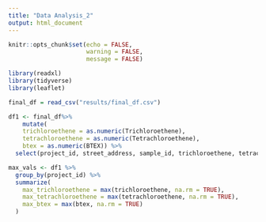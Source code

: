 ```yaml
---
title: "Data Analysis_2"
output: html_document
---
```


```r
knitr::opts_chunk$set(echo = FALSE,
                      warning = FALSE,
                      message = FALSE)
```


```r
library(readxl)
library(tidyverse)
library(leaflet)
```

```r
final_df = read_csv("results/final_df.csv") 

df1 <- final_df%>% 
    mutate(
    trichloroethene = as.numeric(Trichloroethene),
    tetrachloroethene = as.numeric(Tetrachloroethene),
    btex = as.numeric(BTEX)) %>% 
  select(project_id, street_address, sample_id, trichloroethene, tetrachloroethene, btex)
```


```r
max_vals <- df1 %>% 
  group_by(project_id) %>% 
  summarize(
    max_trichloroethene = max(trichloroethene, na.rm = TRUE),
    max_tetrachloroethene = max(tetrachloroethene, na.rm = TRUE),
    max_btex = max(btex, na.rm = TRUE)
  ) 

```

